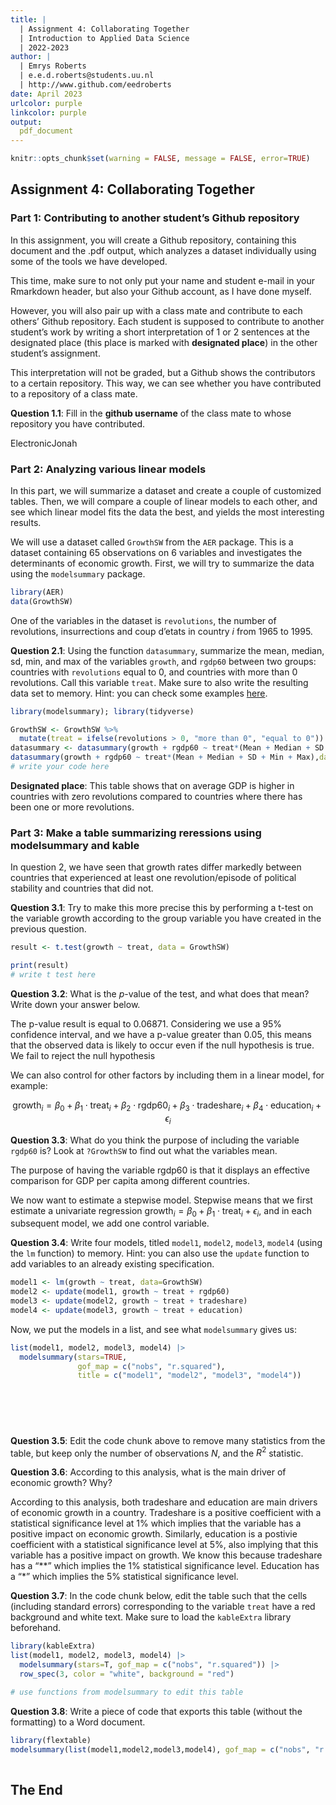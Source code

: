 ---
title: | 
  | Assignment 4: Collaborating Together
  | Introduction to Applied Data Science
  | 2022-2023
author: |
  | Emrys Roberts
  | e.e.d.roberts@students.uu.nl
  | http://www.github.com/eedroberts
date: April 2023
urlcolor: purple
linkcolor: purple
output: 
  pdf_document
---

```{r setup, include = FALSE}
knitr::opts_chunk$set(warning = FALSE, message = FALSE, error=TRUE)
```

## Assignment 4: Collaborating Together 

### Part 1: Contributing to another student's Github repository

In this assignment, you will create a Github repository, containing this document and the .pdf output, which analyzes a dataset individually using some of the tools we have developed. 

This time, make sure to not only put your name and student e-mail in your Rmarkdown header, but also your Github account, as I have done myself. 

However, you will also pair up with a class mate and contribute to each others' Github repository. Each student is supposed to contribute to another student's work by writing a short interpretation of 1 or 2 sentences at the designated place (this place is marked with **designated place**) in the other student's assignment. 

This interpretation will not be graded, but a Github shows the contributors to a certain repository. This way, we can see whether you have contributed to a repository of a class mate. 

**Question 1.1**: Fill in the __github username__ of the class mate to whose repository you have contributed. 

ElectronicJonah 

### Part 2: Analyzing various linear models

In this part, we will summarize a dataset and create a couple of customized tables. Then, we will compare a couple of linear models to each other, and see which linear model fits the data the best, and yields the most interesting results.

We will use a dataset called `GrowthSW` from the `AER` package. This is a dataset containing 65 observations on 6 variables and investigates the determinants of economic growth. First, we will try to summarize the data using the `modelsummary` package. 

```{r, warning=FALSE, message=FALSE}
library(AER)
data(GrowthSW)
```

One of the variables in the dataset is `revolutions`, the number of revolutions, insurrections and coup d'etats in country $i$ from 1965 to 1995.

**Question 2.1**: Using the function `datasummary`, summarize the mean, median, sd, min, and max of the variables `growth`, and `rgdp60` between two groups: countries with `revolutions` equal to 0, and countries with more than 0 revolutions. Call this variable `treat`. Make sure to also write the resulting data set to memory. Hint: you can check some examples [here](https://vincentarelbundock.github.io/modelsummary/articles/datasummary.html#datasummary).

```{r}
library(modelsummary); library(tidyverse)

GrowthSW <- GrowthSW %>%
  mutate(treat = ifelse(revolutions > 0, "more than 0", "equal to 0"))
datasummary <- datasummary(growth + rgdp60 ~ treat*(Mean + Median + SD + Min + Max),data=GrowthSW)
datasummary(growth + rgdp60 ~ treat*(Mean + Median + SD + Min + Max),data=GrowthSW)
# write your code here
```

**Designated place**: This table shows that on average GDP is higher in countries with zero revolutions compared to countries where there has been one or more revolutions. 



### Part 3: Make a table summarizing reressions using modelsummary and kable

In question 2, we have seen that growth rates differ markedly between countries that experienced at least one revolution/episode of political stability and countries that did not. 

**Question 3.1**: Try to make this more precise this by performing a t-test on the variable growth according to the group variable you have created in the previous question. 

```{r}
 
result <- t.test(growth ~ treat, data = GrowthSW)

print(result)
# write t test here

```

**Question 3.2**: What is the $p$-value of the test, and what does that mean? Write down your answer below.

The p-value result is equal to 0.06871. Considering we use a 95% confidence interval, and we have a p-value greater than 0.05, this means that the observed data is likely to occur even if the null hypothesis is true. We fail to reject the null hypothesis


We can also control for other factors by including them in a linear model, for example:

$$
\text{growth}_i = \beta_0 + \beta_1 \cdot \text{treat}_i + \beta_2 \cdot \text{rgdp60}_i + \beta_3 \cdot \text{tradeshare}_i + \beta_4 \cdot \text{education}_i + \epsilon_i
$$

**Question 3.3**: What do you think the purpose of including the variable `rgdp60` is? Look at `?GrowthSW` to find out what the variables mean. 

The purpose of having the variable rgdp60 is that it displays an effective comparison for GDP per capita among different countries.

We now want to estimate a stepwise model. Stepwise means that we first estimate a univariate regression $\text{growth}_i = \beta_0 + \beta_1 \cdot \text{treat}_i + \epsilon_i$, and in each subsequent model, we add one control variable. 

**Question 3.4**: Write four models, titled `model1`, `model2`, `model3`, `model4` (using the `lm` function) to memory. Hint: you can also use the `update` function to add variables to an already existing specification.

```{r}
model1 <- lm(growth ~ treat, data=GrowthSW)
model2 <- update(model1, growth ~ treat + rgdp60)
model3 <- update(model2, growth ~ treat + tradeshare)
model4 <- update(model3, growth ~ treat + education)
```

Now, we put the models in a list, and see what `modelsummary` gives us:

```{r}
list(model1, model2, model3, model4) |>
  modelsummary(stars=TRUE,
               gof_map = c("nobs", "r.squared"),
               title = c("model1", "model2", "model3", "model4"))
              

               
               
            

```

**Question 3.5**: Edit the code chunk above to remove many statistics from the table, but keep only the number of observations $N$, and the $R^2$ statistic. 

**Question 3.6**: According to this analysis, what is the main driver of economic growth? Why?

According to this analysis, both tradeshare and education are main drivers of economic growth in a country. Tradeshare is a positive coefficient with a statistical significance level at 1% which implies that the variable has a positive impact on economic growth. Similarly, education is a postivie coefficient with a statistical significance level at 5%, also implying that this variable has a positive impact on growth. We know this because tradeshare has a "**" which implies the 1% statistical significance level. Education has a "*" which implies the 5% statistical significance level. 

**Question 3.7**: In the code chunk below, edit the table such that the cells (including standard errors) corresponding to the variable `treat` have a red background and white text. Make sure to load the `kableExtra` library beforehand.

```{r}
library(kableExtra)
list(model1, model2, model3, model4) |>
  modelsummary(stars=T, gof_map = c("nobs", "r.squared")) |>
  row_spec(3, color = "white", background = "red")

# use functions from modelsummary to edit this table
```

**Question 3.8**: Write a piece of code that exports this table (without the formatting) to a Word document. 

```{r}
library(flextable)
modelsummary(list(model1,model2,model3,model4), gof_map = c("nobs", "r.squared"), title = "Regression table", output = "table_growthSW.docx")
             
```

## The End
